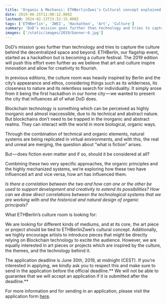 ```yaml
---
title: 'Organic & Mechanic: ETHBerlinZwei’s Cultural concept explained'
date: 2019-06-25T11:00:12.000Z
lastmod: 2024-02-13T15:52:15.000Z
tags: ['ETHBerlin', 'ZWEI', 'Hackathon', 'Art', 'Culture']
summary: 'DoD’s mission goes further than technology and tries to capture the culture behind the decentralized space and beyond. ETHBerlin, our…'
images: ['/static/images/2019/banner-6.jpg']
---
```


DoD’s mission goes further than technology and tries to capture the culture behind the decentralized space and beyond. ETHBerlin, our flagship event, started as a hackathon but is becoming a culture festival. The 2019 edition will push this effort even further as we believe that art and culture inspire innovation and allow for creativity to flourish.

In previous editions, the culture room was heavily inspired by Berlin and the city’s appearance and ethos, considering things such as its wilderness, its closeness to nature and its relentless search for individuality. It simply arose from it being the first hackathon in our home city — we wanted to present the city that influences all of what DoD does.

Blockchain technology is something which can be perceived as highly inorganic and almost inaccessible, due to its technical and abstract nature. But blockchains don’t need to be trapped in the inorganic and abstract realms. They can interact with the world in more biological, organic ways.

Through the combination of technical and organic elements, natural systems are being replicated in virtual environments, and with this, the real and unreal are merging, the question about “what is fiction” arises.

But — does fiction even matter and if so, should it be considered at all?

Combining these two very specific approaches, the organic principles and the highly mechanized systems, we’re exploring how these two have influenced art and vice versa, how art has influenced them.

_Is there a correlation between the two and how can one or the other be used to support development and creativity to extend its possibilities? How can we draw direct correlations between the technological systems that we are working with and the historical and natural design of organic principals?_

What ETHBerlin’s culture room is looking for:

We are looking for different kinds of mediums, and at its core, the art piece or project should be tied to ETHBerlinZwei’s cultural concept. Additionally, we highly encourage artists to introduce pieces that might be directly relying on Blockchain technology to excite the audience. However, we are equally interested in art pieces or projects which are inspired by the culture, the themes, and the technology behind it.

The application deadline is June 30th, 2019, at midnight (CEST). If you’re interested in applying, we kindly ask you to respect this and make sure to send in the application before the official deadline.** We will not be able to guarantee that we will accept an application if it is submitted after the deadline.**

For more information and for sending in an application, please visit the application form [here](https://docs.google.com/forms/d/e/1FAIpQLSdclWIdJxp9hPixPdr457O4koSLrF_qtSmEqjmF5u99yiPtzg/viewform).
